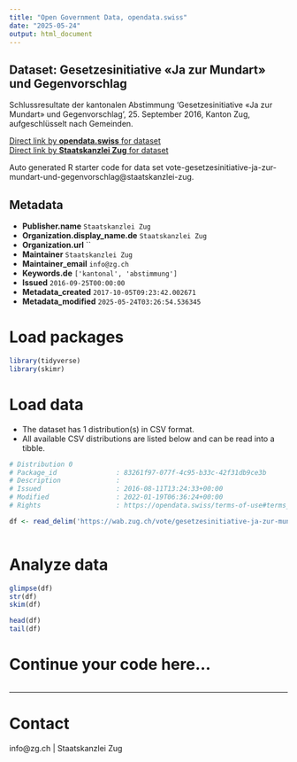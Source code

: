 ```yaml
---
title: "Open Government Data, opendata.swiss"
date: "2025-05-24"
output: html_document
---
```


## Dataset: Gesetzesinitiative «Ja zur Mundart» und Gegenvorschlag

Schlussresultate der kantonalen Abstimmung 'Gesetzesinitiative «Ja zur Mundart» und Gegenvorschlag', 25. September 2016, Kanton Zug, aufgeschlüsselt nach Gemeinden.

[Direct link by **opendata.swiss** for dataset](https://opendata.swiss/de/dataset/gesetzesinitiative-ja-zur-mundart-und-gegenvorschlag)<br>
[Direct link by **Staatskanzlei Zug** for dataset](https://wab.zug.ch/vote/gesetzesinitiative-ja-zur-mundart-und-gegenvorschlag/data)

Auto generated R starter code for data set vote-gesetzesinitiative-ja-zur-mundart-und-gegenvorschlag@staatskanzlei-zug.

## Metadata

- **Publisher.name** `Staatskanzlei Zug`
- **Organization.display_name.de** `Staatskanzlei Zug`
- **Organization.url** ``
- **Maintainer** `Staatskanzlei Zug`
- **Maintainer_email** `info@zg.ch`
- **Keywords.de** `['kantonal', 'abstimmung']`
- **Issued** `2016-09-25T00:00:00`
- **Metadata_created** `2017-10-05T09:23:42.002671`
- **Metadata_modified** `2025-05-24T03:26:54.536345`


# Load packages

```r

library(tidyverse)
library(skimr)

```

# Load data

-   The dataset has 1 distribution(s) in CSV format.
-   All available CSV distributions are listed below and can be read into a tibble.

```r

# Distribution 0
# Package_id               : 83261f97-077f-4c95-b33c-42f31db9ce3b
# Description              : 
# Issued                   : 2016-08-11T13:24:33+00:00
# Modified                 : 2022-01-19T06:36:24+00:00
# Rights                   : https://opendata.swiss/terms-of-use#terms_by

df <- read_delim('https://wab.zug.ch/vote/gesetzesinitiative-ja-zur-mundart-und-gegenvorschlag/data-csv')



```

# Analyze data

```r

glimpse(df)
str(df)
skim(df)

head(df)
tail(df)

```

# Continue your code here...

```r

```

------------------------------------------------------------------------

# Contact

info@zg.ch | Staatskanzlei Zug
